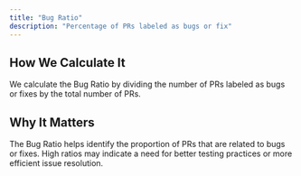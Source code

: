 ```yaml
---
title: "Bug Ratio"
description: "Percentage of PRs labeled as bugs or fix"
---
```


## How We Calculate It

We calculate the Bug Ratio by dividing the number of PRs labeled as bugs or fixes by the total number of PRs.

## Why It Matters

The Bug Ratio helps identify the proportion of PRs that are related to bugs or fixes. High ratios may indicate a need for better testing practices or more efficient issue resolution.
